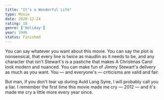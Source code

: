 ```yaml
---
title: "It’s a Wonderful Life"
type: Movie
date: 2020-12-24
rating: 10
genre: ['Holiday']
year: 1946
status: Finished
---
```


You can say whatever you want about this movie. You can say the plot is nonsensical, that every line is twice as maudlin as it needs to be, and any character that isn't Stewart's is a pastiche that makes A Christmas Carol look modern and nuanced. You can make fun of Jimmy Stewart's delivery as much as you want. You — and everyone's — criticisms are valid and fair.

But man, if you don't tear up during Auld Lang Syne, I will probably call you a liar. I remember the first time this movie made me cry — 2012 — and it's made me cry a little more every year since.

